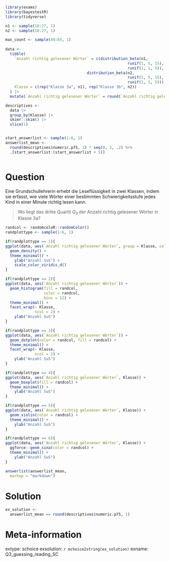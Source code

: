 ```r
library(exams)
library(bayestestR)
library(tidyverse)

n1 <- sample(18:27, 1)
n2 <- sample(18:27, 1)

max_count <- sample(40:65, 1)
  
data <- 
  tibble(
    `Anzahl richtig gelesener Wörter` = c(distribution_beta(n1, 
                                                      runif(1, 5, 15),
                                                      runif(1, 1, 5)),
                                    distribution_beta(n2, 
                                                      runif(1, 5, 15),
                                                      runif(1, 1, 5))),
    Klasse = c(rep("Klasse 3a", n1), rep("Klasse 3b", n2))
  ) |> 
  mutate(`Anzahl richtig gelesener Wörter` = round(`Anzahl richtig gelesener Wörter`*max_count, 0))

descriptives <- 
  data |> 
  group_by(Klasse) |> 
  skimr::skim() |> 
  slice(1)


start_answerlist <- sample(1:6, 1)
answerlist_mean <- 
  round(descriptives$numeric.p75, 1) * seq(0, 2, .2) %>% 
  .[start_answerlist:(start_answerlist + 5)]



```

Question
========
Eine Grundschullehrerin erhebt die Leseflüssigkeit in zwei Klassen, indem sie erfasst, wie viele Wörter einer bestimmten Schwierigkeitsstufe jedes Kind in einer Minute richtig lesen kann.

> Wo liegt das dritte Quartil $Q_3$ der Anzahl richtig gelesener Wörter in Klasse 3a?

```r
randcol <- randomcoloR::randomColor()
randplottype <- sample(1:6, 1)

if(randplottype == 1){
ggplot(data, aes(`Anzahl richtig gelesener Wörter`, group = Klasse, color = Klasse)) +
  geom_density() +
  theme_minimal() +
    ylab("Anzahl SuS") +
    scale_color_viridis_d()
}

if(randplottype == 2){
ggplot(data, aes(`Anzahl richtig gelesener Wörter`)) +
  geom_histogram(fill = randcol,
                 color = randcol,
                 bins = 12) +
  theme_minimal() +
  facet_wrap(~ Klasse, 
             ncol = 2) + 
    ylab("Anzahl SuS")
}

if(randplottype == 3){
ggplot(data, aes(`Anzahl richtig gelesener Wörter`)) +
  geom_dotplot(color = randcol, fill = randcol) +
  theme_minimal() +
  facet_wrap(~ Klasse, 
             ncol = 2) + 
    ylab("Anzahl SuS")
}

if(randplottype == 4){
ggplot(data, aes(`Anzahl richtig gelesener Wörter`, Klasse)) +
  geom_boxplot(fill = randcol) +
  theme_minimal() +
    ylab("Anzahl SuS")
}

if(randplottype == 5){
ggplot(data, aes(`Anzahl richtig gelesener Wörter`, Klasse)) +
  geom_violin(color = randcol) +
  theme_minimal() +
    ylab("Anzahl SuS")
}

if(randplottype == 6){
ggplot(data, aes(`Anzahl richtig gelesener Wörter`, Klasse)) +
  ggforce::geom_sina(color = randcol) +
  theme_minimal() +
    ylab("Anzahl SuS")
}
```


```r
answerlist(answerlist_mean,
  markup = "markdown")
```

Solution
========

```r
ex_solution <- 
  answerlist_mean == round(descriptives$numeric.p75, 1)
```



Meta-information
================
extype: schoice
exsolution: `r mchoice2string(ex_solution)`
exname: Q3_guessing_reading_SC